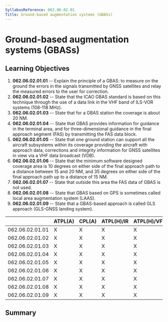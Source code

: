 ```yaml
---
SyllabusReference: 062.06.02.01
Title: Ground-based augmentation systems (GBASs)
---
```


# Ground-based augmentation systems (GBASs)

## Learning Objectives

1.  **062.06.02.01.01** -- Explain the principle of a GBAS: to measure on the
    ground the errors in the signals transmitted by GNSS satellites and relay the
    measured errors to the user for correction.
2.  **062.06.02.01.02** -- State that the ICAO GBAS standard is based on this
    technique through the use of a data link in the VHF band of ILS-VOR systems
    (108-118 MHz).
3.  **062.06.02.01.03** -- State that for a GBAS station the coverage is about 20
    NM.
4.  **062.06.02.01.04** -- State that GBAS provides information for guidance in
    the terminal area, and for three-dimensional guidance in the final approach
    segment (FAS) by transmitting the FAS data block.
5.  **062.06.02.01.05** -- State that one ground station can support all the
    aircraft subsystems within its coverage providing the aircraft with approach
    data, corrections and integrity information for GNSS satellites in view via a
    VHF data broadcast (VDB).
6.  **062.06.02.01.06** -- State that the minimum software designed coverage area
    is 10 degrees on either side of the final approach path to a distance between
    15 and 20 NM, and 35 degrees on either side of the final approach path up to
    a distance of 15 NM.
7.  **062.06.02.01.07** -- State that outside this area the FAS data of GBAS is
    not used.
8.  **062.06.02.01.08** -- State that GBAS based on GPS is sometimes called local
    area augmentation system (LAAS).
9.  **062.06.02.01.09** -- State that a GBAS-based approach is called GLS
    approach (GLS-GNSS landing system).

|                 | ATPL(A) | CPL(A) | ATPL(H)/IR | ATPL(H)/VFR | CPL(H) | IR  | CBIR(A) |
| --------------- | ------- | ------ | ---------- | ----------- | ------ | --- | ------- |
| 062.06.02.01.01 | X       | X      | X          | X           | X      | X   | X       |
| 062.06.02.01.02 | X       | X      | X          | X           | X      | X   | X       |
| 062.06.02.01.03 | X       | X      | X          | X           | X      | X   | X       |
| 062.06.02.01.04 | X       | X      | X          | X           | X      | X   | X       |
| 062.06.02.01.05 | X       | X      | X          | X           | X      | X   |         |
| 062.06.02.01.06 | X       | X      | X          | X           | X      | X   |         |
| 062.06.02.01.07 | X       | X      | X          | X           | X      | X   |         |
| 062.06.02.01.08 | X       | X      | X          | X           | X      | X   |         |
| 062.06.02.01.09 | X       | X      | X          | X           | X      | X   |         |

## Summary
